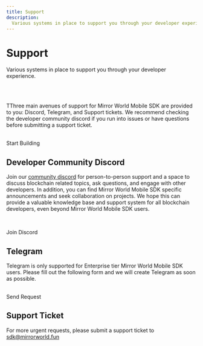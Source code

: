 ```yaml
---
title: Support
description:
  Various systems in place to support you through your developer experience.
---
```


# Support

Various systems in place to support you through your developer experience.

<ResourceSupportTable />

<br />

<br />

TThree main avenues of support for Mirror World Mobile SDK are provided to you:
Discord, Telegram, and Support tickets. We recommend checking the developer
community discord if you run into issues or have questions before submitting a
support ticket.

<br />

<SupportButton link="https://app.mirrorworld.fun/">
  Start Building
</SupportButton>

## Developer Community Discord

Join our [community discord](https://forms.gle/RPQti8vLMQer5QnPA) for
person-to-person support and a space to discuss blockchain related topics, ask
questions, and engage with other developers. In addition, you can find Mirror
World Mobile SDK specific announcements and seek collaboration on projects. We
hope this can provide a valuable knowledge base and support system for all
blockchain developers, even beyond Mirror World Mobile SDK users.

<br />

<SupportButton link="https://discord.gg/Vxrw4rqaDM">Join Discord</SupportButton>

## Telegram

Telegram is only supported for Enterprise tier Mirror World Mobile SDK users.
Please fill out the following form and we will create Telegram as soon as
possible.

<br />

<SupportButton link="https://forms.gle/RPQti8vLMQer5QnPA">
  Send Request
</SupportButton>

## Support Ticket

For more urgent requests, please submit a support ticket to
[sdk@mirrorworld.fun](mailto:sdk@mirrorworld.fun)
